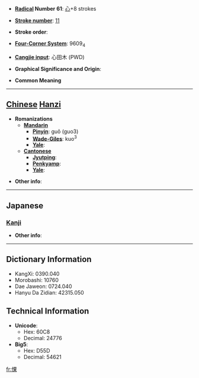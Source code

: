 * '''[[Wiktionary:Chinese radical index| Radical]] Number 61''': [[Wiktionary:Chinese radical index 心|心]]+8 strokes

* '''[[Wiktionary:Chinese total strokes index|Stroke number]]''': [[Wiktionary:Chinese total strokes index 11|11]]

* '''Stroke order''': 

* '''[[Wiktionary:Chinese four corner index|Four-Corner System]]''': 9609<sub>4</sub>

* '''[[Wiktionary:Chinese Cangjie index|Cangjie input]]''': 心田木 (PWD)

* '''Graphical Significance and Origin''': 

* '''Common Meaning'''

----

== [[Chinese]] [[Hanzi]] ==

* '''Romanizations'''
** '''[[Mandarin]]'''
*** '''[[Pinyin]]''': guǒ (guo3)
*** '''[[Wade-Giles]]''': kuo<sup>3</sup>
*** '''[[Yale]]''': 
** '''[[Cantonese]]'''
*** '''[[Jyutping]]''':
*** '''[[Penkyamp]]''': 
*** '''[[Yale]]''': 

* '''Other info''': 

----

==Japanese==
===[[Kanji]]===
{{kanji|on readings=[[か]] (ka)|kun readings=[[いさましい]] (isamashii)}}

* '''Other info''':  

----

== Dictionary Information ==

* KangXi: 0390.040
* Morobashi: 10760
* Dae Jaweon: 0724.040
* Hanyu Da Zidian: 42315.050

== Technical Information ==

* '''Unicode''':
** Hex: 60C8
** Decimal: 24776
* '''Big5''':
** Hex: D55D
** Decimal: 54621

[[fr:惈]]